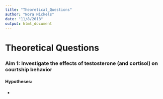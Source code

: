 ```yaml
---
title: "Theoretical_Questions"
author: "Nora Nickels"
date: "11/8/2018"
output: html_document
---
```


# Theoretical Questions

### Aim 1: Investigate the effects of testosterone (and cortisol) on courtship behavior



#### Hypotheses:
*